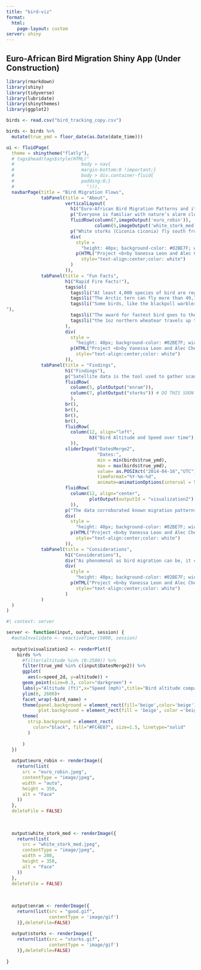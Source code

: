 ```yaml
---
title: "bird-viz"
format: 
  html:
    page-layout: custom
server: shiny
---
```


## Euro-African Bird Migration Shiny App (Under Construction)


```r
library(rmarkdown)
library(shiny)
library(tidyverse)
library(lubridate)
library(shinythemes)
library(ggplot2)

birds <- read.csv("bird_tracking_copy.csv")

birds <- birds %>%
  mutate(true_ymd = floor_date(as.Date(date_time))) 
```

```r
ui <- fluidPage(
  theme = shinytheme("flatly"),
  # tags$head(tags$style(HTML("
  #                         body > nav{
  #                         margin-bottom:0 !important;}
  #                         body > div.container-fluid{
  #                         padding:0;}
  #                           "))),
  navbarPage(title = "Bird Migration Flows",
             tabPanel(title = "About",
                      verticalLayout(
                        h1("Euro-African Bird Migration Patterns and its Considerations"),
                        p("Everyone is familiar with nature’s alarm clock: bird chirping. However little thought goes into these creature’s lives. Birds have an impressive journey they seasonally recur. Out of instinct, certain species know where to migrate and how to navigate back home. They use resources like the stars, sun, and earth's magnetism to help them find their way. They also almost always return home to where they were born. Their main purpose of migration is to go from areas of decreasing resources to areas with abundant resources. Birds seek two main resources: food and nesting locations, both equally fundamental to their survival. Over forty percent of the world’s birds migrate, although this is expected to increase due to the deforestation prevalence in tropical regions. In order to prepare for this grueling journey, Birds enter a state called hyperphagia, where they bulk up on food in the preceding weeks to store fat. Their aerodynamics include tailwinds, which blow in the same direction they fly in to help them go faster. Variables like speed, distance, and altitude need to be studied for these species to gain insight on their journeys. Birds play many different roles in the preservation of the environment: predators, prey, pollinators/ seed dispersers. It is imperative that through this research, humans are aided in their efforts to presrve birds’ habitats. "),
                        fluidRow(column(7,imageOutput('euro_robin')),
                                 column(5,imageOutput('white_stork_med'))),
                        p("White storks (Ciconia ciconia) fly south from their summer breeding grounds in Europe starting in August and head for Africa. They spend the winter in savannahs from Kenya and Uganda, however,  some have even been known to make it down to the Cape Province of South Africa. Storks congregate in massive flocks despite their territorial nature. As for dietary preferences, they prefer to forage in meadows where the grasses are short  or in wetlands close to their nests. They eat a variety of foods including insects, worms, reptiles, and amphibians. They also munch on larger animals such as moles, shrews, and fish. European robins (Erithacus rubecula) head south to escape Scandinavian and northern continental Europe’s winter. Similar to the white storks, many migrating robins are faithful to both their summer and winter territories, which may be many thousands of miles apart. Robins reproduce bountifully, often producing between three and five broods a year, each set containing four or five eggs. These broods can overlap, where while the father starts nursing the recently hatched chicks, the mother is already working on the next batch. This enables the population to bounce back readily from any overwinter population losses. Animals that reproduce at such a rate signal overcompensation due to high rates of predation. A robin's lifespan is just 13 months on average due to high mortality within their first year of life. But if they can pass that marker, it increases up to 19 years. As for dietary preferences, Robins eat a wide variety of food including worms, seeds, nuts, suet, invertebrates, and fruit. Lastly, they are notorious for their familiarity with humans and forage for food in household backyards and readily accept seeds left out for them. "),
                        div(
                          style = 
                            "height: 40px; background-color: #02BE7F; width: 100%; position: absolute; right:0;",
                          p(HTML("Project <b>by Vanessa Leon and Alec Chen</b>"), 
                            style="text-align:center;color: white")
                        )
                      )),
             tabPanel(title = "Fun Facts",
                      h1("Rapid Fire Facts!"),
                      tags$ol(
                        tags$li("At least 4,000 species of bird are regular migrants, which is about 40 percent of the total number of birds in the world."), 
                        tags$li("The Arctic tern can fly more than 49,700 miles in a year, making a round trip between their breeding grounds in the Arctic and the Antarctic.And over its lifespan of more than 30 years, the flights can add up to the equivalent of three trips to the moon and back"),
                        tags$li("Some birds, like the blackpoll warbler, almost double their body weight before flying 2,300 miles non-stop for 86 hours. 
"),
                        tags$li("The award for fastest bird goes to the great snipe: It flies around 4,200 miles at speeds of up to 60 mph!"),
                        tags$li("the 1oz northern wheatear travels up to 9,000 miles each way between the Arctic and Africa, giving it one of the largest ranges of any songbird.")
                      ),
                      div(
                        style = 
                          "height: 40px; background-color: #02BE7F; width: 100%; position: absolute; right:0;",
                        p(HTML("Project <b>by Vanessa Leon and Alec Chen</b>"), 
                          style="text-align:center;color: white")
                      )),
             tabPanel(title = "Findings",
                      h1("Findings"),
                      p("Satellite data is the tool used to gather scans of bird migrations for analysis. In this case study, variables like latitude, longitude, speed, and altitude were collected from two datasets. The first dataset was an example of the nocturnal migration of European Robins over the Netherlands and Belgium in the spring. We processed data from five operational weather radars (two in the Netherlands, three in Belgium) from 5 April 2013 to 12 April 2013.The second dataset followed similar methodology except the number of observed white storks were limited to 3; Eric, Nico, and Sanne. Meanwhile the European robins had upwards of 3,800 birds tracked. The white storks were recorded on a year-long basis and their main trajectory of migration spanned from August 2013 and concluded in April 2014. "),
                      fluidRow(
                        column(5, plotOutput("enram")),
                        column(7, plotOutput("storks")) # DO THIS SOON
                        ),
                      br(),
                      br(),
                      br(),
                      br(),
                      fluidRow(
                        column(12, align="left",
                               h3("Bird Altitude and Speed over time")
                        )),
                      sliderInput("DatesMerge2",
                                  "Dates:",
                                  min = min(birds$true_ymd),
                                  max = max(birds$true_ymd),
                                  value= as.POSIXct("2014-04-16","UTC"),
                                  timeFormat="%Y-%m-%d",
                                  animate=animationOptions(interval = 500, loop = TRUE)),
                      fluidRow(
                        column(12, align="center",
                               plotOutput(outputId = "visualization2")
                        )),
                      p("The data corroborated known migration patterns of both species. The individual performance of the white storks stood out because, although these birds stand at about 3.5 feet tall and have a wingspan of roughly 5 feet, it was still impressive to see them reach a 2,500 ft altitude and speed of over 60 mph. As expected the relationship between speed and altitude are inversely proportional. As for the spatial visualizations, they were able to display the distance traveled in correspondence to time. The European robins were able to cross multiple countries within a week meanwhile a whole years worth of the storks travel was able to corroborate the fact that these birds never truly forget where home is and the cycle of their life remains continuous."),
                      div(
                        style = 
                          "height: 40px; background-color: #02BE7F; width: 100%; position: absolute; right:0;",
                        p(HTML("Project <b>by Vanessa Leon and Alec Chen</b>"), 
                          style="text-align:center;color: white")
                      )),
             tabPanel(title = "Considerations",
                      h1("Considerations"),
                      div("As phenomenal as bird migration can be, it can also be equally dangerous for birds where many don’t often make it back to their starting point. Inevitable factors like harsh weather play a role, but most of the time, humans are to blame.  In the United States alone, up to one billion birds die each year from window collisions. Additionally, seven million die from striking TV and radio towers in North America annually. Not to mention the air pollution that toxifies their paths. We hope this article spreads awareness on these awe-striking creatures, so humans will have more consciousness on their carbon footprint and put an end to so much deforestation. With the dead trees gone the storks have to resort to man made structures, including houses. The draining and filling of wetlands for agricultural, housing and industrial use has greatly affected the population of storks, their feeding grounds have simply disappeared. No other animal travels at such speeds for such long distances, and for that they must be protected."),
                      div(
                        style = 
                          "height: 40px; background-color: #02BE7F; width: 100%; position: absolute; right:0;",
                        p(HTML("Project <b>by Vanessa Leon and Alec Chen</b>"), 
                          style="text-align:center;color: white")
                      )
             )
  )
)
```


```r
#| context: server

server <- function(input, output, session) {
  #autoInvalidate <- reactiveTimer(5000, session)
  
  output$visualization2 <- renderPlot({
    birds %>%
      #filter(altitude %in% (0:2500)) %>% 
      filter(true_ymd %in% c(input$DatesMerge2)) %>%
      ggplot(
        aes(x=speed_2d, y=altitude)) + 
      geom_point(size=0.3, color="darkgreen") + 
      labs(y="Altitude (ft)",x="Speed (mph)",title="Bird altitude compared to speed",caption="Alec Chen and Vanessa Leon | Data from Sri Sai Krishna N") + 
      ylim(0, 2600)+
      facet_wrap(~bird_name) + 
      theme(panel.background = element_rect(fill='beige',color='beige'), 
            plot.background = element_rect(fill = 'beige', color ='beige'))+
      theme(
        strip.background = element_rect(
          color="black", fill="#FC4E07", size=1.5, linetype="solid"
        )
        
      )
  })
  
  output$euro_robin <- renderImage({
    return(list(
      src = "euro_robin.jpeg",
      contentType = "image/jpeg",
      width = "auto",
      height = 350,
      alt = "Face"
    ))
  },
  deleteFile = FALSE)
  
  
  
  output$white_stork_med <- renderImage({
    return(list(
      src = "white_stork_med.jpeg",
      contentType = "image/jpeg",
      width = 280,
      height = 350,
      alt = "Face"
    ))
  },
  deleteFile = FALSE)
  
  
  
  output$enram <- renderImage({
    return(list(src = "good.gif",
                contentType = 'image/gif')
    )},deleteFile=FALSE)
  
  output$storks <- renderImage({
    return(list(src = "storks.gif",
                contentType = 'image/gif')
    )},deleteFile=FALSE)
  
}
```

